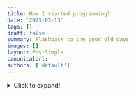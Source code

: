 ```yaml
---
title: How I started programming?
date: '2023-03-13'
tags: []
draft: false
summary: Flashback to the good old days
images: []
layout: PostSimple
canonicalUrl:
authors: ['default']
---
```


<details>
    <summary>Click to expand!</summary>

    Alright here we go:

    - First programming language I learned was javascript when I was in primary-secondary school [iirc](https://www.dictionary.com/browse/iirc#:~:text=IIRC%20is%20an%20internet%20abbreviation,not%20be%20100%25%20sure%20of.). At that time, I had just gotten access to the Internet, so I stumbled across [Khan Academy](https://www.khanacademy.org/), where I started learning math and programming. I didn't manage to finish the whole course because it's boring hahahah.
    - In form 4, when I in MRSM, we have subject called Computer Science iirc. We learn on Visual Basic .NET. Subjek paling favourite tapi kelas seminggu sekali je, pastu kdg2 cikgu tk masuk arghdgh. Lps tu cikgu ganti amik alih. Lagi pishangg hahaa.
    - In CFS / Asasi IIUM, we learn C. Then, in first year degree we learn C++. Dua2 ni menarik and markah alhamdulillah gempak hhaha
    - My first app was [Malaysian WhatsApp Sticker packs](https://play.google.com/store/apps/details?id=com.sticker.WAMalaysianStickers).Urm, why that app? At that time, I have 0 knowledge of Android (native) app development. Still, WhatsApp has its official [source code](https://github.com/WhatsApp/stickers), so I yoink the code and replace all assets. Yea, that's my first baby step in development.
    - I am also starting Unity game development after watching [Dani's video](https://www.youtube.com/watch?v=HPmD9I2b7L8). I feel like, "Waa, that's cool." And yea, I found many tutorials online that keep boosting my motivation for development. I released quite a few apps with Unity (yea, apps, not games, hehe). The sad part is now I stopped developing with Unity. Perhaps one day I'll come back, who knows?
    - I developed most of my apps in Flutter. So, why did I choose [Flutter](https://flutter.dev/)? It's easy to learn and understand, and the language & syntax are easy to grasp. Things Flutter can do over native is the ability to publish apps for multiple platforms, e.g.: Android, Web, and Desktop. For beginners, I recommend Flutter.
    - I wouldn't say I liked web development that much; to be honest, it is somewhat dull and difficult to learn for me. But, for things that require me to do web development stuff, I didn't hesitate to learn and explore more.
    - I love tinkering with microcontrollers and electronics. I've been using Arduino, ESP32, ESP8266, Raspberry Pi, Raspberry Pi Pico, micro:bit etc. I'll look forward to trying others like stm32 etc.

</details>
